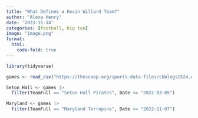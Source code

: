 ```yaml
---
title: "What Defines a Kevin Willard Team?"
author: "Alexa Henry"
date: '2023-11-14'
categories: [football, big ten]
image: "image.png"
format: 
  html:
    code-fold: true
---
```


```r
library(tidyverse)
```

```r
games <- read_csv("https://thescoop.org/sports-data-files/cbblogs1524.csv")
```

```r
Seton_Hall <- games |>
  filter(TeamFull == "Seton Hall Pirates", Date <= "2022-03-05")

Maryland <- games |>
  filter(TeamFull == "Maryland Terrapins", Date >= "2022-11-07")
```


```r

```

